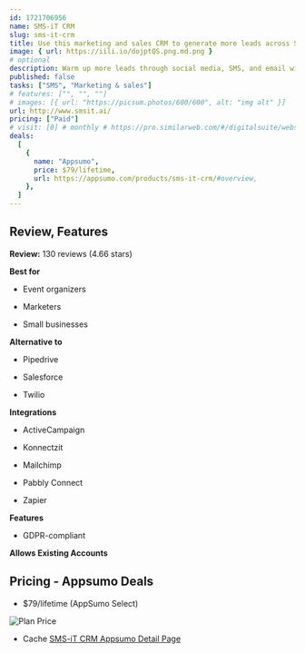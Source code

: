 ```yaml
---
id: 1721706956  
name: SMS-iT CRM
slug: sms-it-crm
title: Use this marketing and sales CRM to generate more leads across SMS, email, and social media
image: { url: https://iili.io/dojptQS.png.md.png }
# optional
description: Warm up more leads through social media, SMS, and email with this comprehensive CRMClose way more deals with features like the Smart Dialer, unified inbox, appointment booking, and sales pipeline management
published: false
tasks: ["SMS", "Marketing & sales"]
# features: ["", "", ""]
# images: [{ url: "https://picsum.photos/600/600", alt: "img alt" }]
url: http://www.smsit.ai/ 
pricing: ["Paid"]
# visit: [0] # monthly # https://pro.similarweb.com/#/digitalsuite/websiteanalysis/home
deals:
  [
    {
      name: "Appsumo",
      price: $79/lifetime,
      url: https://appsumo.com/products/sms-it-crm/#overview,
    },
  ]
---
```


## Review, Features

**Review:** 130 reviews  (4.66 stars)

**Best for**

- Event organizers

- Marketers

- Small businesses

**Alternative to**

- Pipedrive

- Salesforce

- Twilio

**Integrations**

- ActiveCampaign

- Konnectzit

- Mailchimp

- Pabbly Connect

- Zapier

**Features**

- GDPR-compliant

**Allows Existing Accounts**

## Pricing - Appsumo Deals

- $79/lifetime (AppSumo Select)

<Img src="https://iili.io/doSHQ1f.png" alt="Plan Price" />

- Cache [SMS-iT CRM Appsumo Detail Page](https://iili.io/doSJlIt.png)

